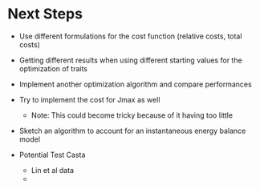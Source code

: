 # Next Steps {#sec-next-steps}

-   Use different formulations for the cost function (relative costs, total costs)

-   Getting different results when using different starting values for the optimization of traits

-   Implement another optimization algorithm and compare performances

-   Try to implement the cost for Jmax as well

    -   Note: This could become tricky because of it having too little

-   Sketch an algorithm to account for an instantaneous energy balance model

-   Potential Test Casta

    -   Lin et al data
    -   
